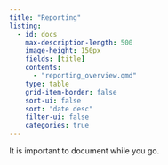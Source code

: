 ```yaml
---
title: "Reporting"
listing:
  - id: docs
    max-description-length: 500
    image-height: 150px
    fields: [title]
    contents: 
      - "reporting_overview.qmd"
    type: table
    grid-item-border: false
    sort-ui: false
    sort: "date desc"
    filter-ui: false
    categories: true
---
```


It is important to document while you go.

